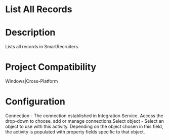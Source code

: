 ﻿# List All Records

# Description

Lists all records in SmartRecruiters.

# Project Compatibility

Windows|Cross-Platform

# Configuration

Connection - The connection established in Integration Service.
                        Access the drop-down to choose, add or manage connections.Select object - Select an object to use with this activity. Depending
                        on the object chosen in this field, the activity is populated with property
                        fields specific to that object.
